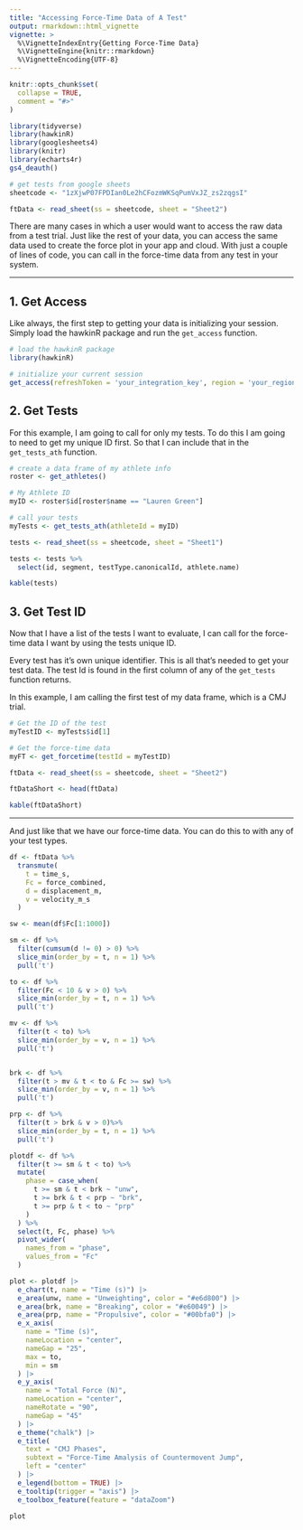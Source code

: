 ```yaml
---
title: "Accessing Force-Time Data of A Test"
output: rmarkdown::html_vignette
vignette: >
  %\VignetteIndexEntry{Getting Force-Time Data}
  %\VignetteEngine{knitr::rmarkdown}
  %\VignetteEncoding{UTF-8}
---
```


```r
knitr::opts_chunk$set(
  collapse = TRUE,
  comment = "#>"
)

library(tidyverse)
library(hawkinR)
library(googlesheets4)
library(knitr)
library(echarts4r)
gs4_deauth()
```

```r
# get tests from google sheets
sheetcode <- "1zXjwP07FPDIan0Le2hCFozmWKSqPumVxJZ_zs2zqgsI"

ftData <- read_sheet(ss = sheetcode, sheet = "Sheet2")

```

There are many cases in which a user would want to access the raw data from a test trial. Just like the rest of your data, you can access the same data used to create the force plot in your app and cloud. With just a couple of lines of code, you can call in the force-time data from any test in your system.

------------------------------------------------------------------------

## 1. Get Access

Like always, the first step to getting your data is initializing your session. Simply load the hawkinR package and run the `get_access` function.

```r
# load the hawkinR package
library(hawkinR)

# initialize your current session
get_access(refreshToken = 'your_integration_key', region = 'your_region')

```

## 2. Get Tests

For this example, I am going to call for only my tests. To do this I am going to need to get my unique ID first. So that I can include that in the `get_tests_ath` function.

```r
# create a data frame of my athlete info 
roster <- get_athletes()

# My Athlete ID
myID <- roster$id[roster$name == "Lauren Green"]

# call your tests
myTests <- get_tests_ath(athleteId = myID)
```

```r
tests <- read_sheet(ss = sheetcode, sheet = "Sheet1")

tests <- tests %>%
  select(id, segment, testType.canonicalId, athlete.name)

kable(tests)
```

## 3. Get Test ID

Now that I have a list of the tests I want to evaluate, I can call for the force-time data I want by using the tests unique ID.

Every test has it's own unique identifier. This is all that's needed to get your test data. The test Id is found in the first column of any of the `get_tests` function returns.

In this example, I am calling the first test of my data frame, which is a CMJ trial.

```r
# Get the ID of the test
myTestID <- myTests$id[1]

# Get the force-time data
myFT <- get_forcetime(testId = myTestID)
```

```r

ftData <- read_sheet(ss = sheetcode, sheet = "Sheet2")

ftDataShort <- head(ftData)

kable(ftDataShort)
```

------------------------------------------------------------------------

And just like that we have our force-time data. You can do this to with any of your test types.

```r

df <- ftData %>%
  transmute(
    t = time_s,
    Fc = force_combined,
    d = displacement_m,
    v = velocity_m_s
  )

sw <- mean(df$Fc[1:1000])

sm <- df %>%
  filter(cumsum(d != 0) > 0) %>%
  slice_min(order_by = t, n = 1) %>%
  pull('t')

to <- df %>%
  filter(Fc < 10 & v > 0) %>%
  slice_min(order_by = t, n = 1) %>%
  pull('t')

mv <- df %>%
  filter(t < to) %>%
  slice_min(order_by = v, n = 1) %>%
  pull('t')


brk <- df %>%
  filter(t > mv & t < to & Fc >= sw) %>%
  slice_min(order_by = v, n = 1) %>%
  pull('t')

prp <- df %>%
  filter(t > brk & v > 0)%>%
  slice_min(order_by = t, n = 1) %>%
  pull('t')

plotdf <- df %>%
  filter(t >= sm & t < to) %>%
  mutate(
    phase = case_when(
      t >= sm & t < brk ~ "unw",
      t >= brk & t < prp ~ "brk",
      t >= prp & t < to ~ "prp"
    )
  ) %>%
  select(t, Fc, phase) %>%
  pivot_wider(
    names_from = "phase",
    values_from = "Fc"
  )

plot <- plotdf |>
  e_chart(t, name = "Time (s)") |>
  e_area(unw, name = "Unweighting", color = "#e6d800") |>
  e_area(brk, name = "Breaking", color = "#e60049") |>
  e_area(prp, name = "Propulsive", color = "#00bfa0") |>
  e_x_axis(
    name = "Time (s)",
    nameLocation = "center",
    nameGap = "25",
    max = to,
    min = sm
  ) |>
  e_y_axis(
    name = "Total Force (N)",
    nameLocation = "center",
    nameRotate = "90",
    nameGap = "45"
  ) |>
  e_theme("chalk") |>
  e_title(
    text = "CMJ Phases", 
    subtext = "Force-Time Amalysis of Countermovent Jump", 
    left = "center"
  ) |>
  e_legend(bottom = TRUE) |>
  e_tooltip(trigger = "axis") |>
  e_toolbox_feature(feature = "dataZoom")

plot
```
